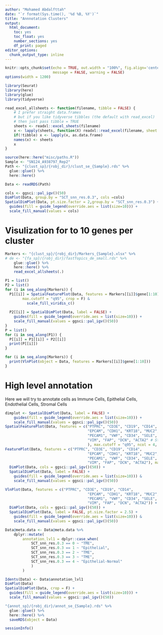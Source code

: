 ---
author: "Mohamed Abdalfttah"
date: "`r format(Sys.time(), '%d %B, %Y')`"
title: "Annnotation Clusters"
output:
  html_document:
    toc: yes
    toc_float: yes
    number_sections: yes
    df_print: paged
editor_options: 
  chunk_output_type: inline
---

```{r setup, include=FALSE}
knitr::opts_chunk$set(echo = TRUE, out.width = "100%", fig.align='center', 
                      message = FALSE, warning = FALSE)
options(width = 1200)
```

```{r}
library(Seurat)
library(here)
library(glue)
library(tidyverse)
```

```{r}
read_excel_allsheets <- function(filename, tibble = FALSE) {
    # I prefer straight data.frames
    # but if you like tidyverse tibbles (the default with read_excel)
    # then just pass tibble = TRUE
    sheets <- readxl::excel_sheets(filename)
    x <- lapply(sheets, function(X) readxl::read_excel(filename, sheet = X))
    if(!tibble) x <- lapply(x, as.data.frame)
    names(x) <- sheets
    x
}
```


```{r}
source(here::here("misc/paths.R"))
Sample <- "SN124_A938797_Rep2"
Path <- "{clust_sp}/{robj_dir}/clust_se_{Sample}.rds" %>%
  glue::glue() %>%
  here::here()
```

```{r, warning=FALSE, message=FALSE}
Data <- readRDS(Path)
```

```{r}
cols <- ggsci::pal_igv()(50)
DimPlot(Data, group.by = "SCT_snn_res.0.3", cols =cols)
SpatialDimPlot(Data, pt.size.factor = 2,group.by = "SCT_snn_res.0.3") + 
  guides(fill = guide_legend(override.aes = list(size=10))) + 
  scale_fill_manual(values = cols)
```

# Visulization for to 10 genes per cluster

```{r}
Markers <- "{clust_sp}/{robj_dir}/Markers_{Sample}.xlsx" %>%
# de <- "{fa_sp}/{robj_dir}/fastTopics_de_small.rds" %>%
    glue::glue() %>%
    here::here() %>%
    read_excel_allsheets(.)
```

```{r, fig.width=20, fig.height=20}
P1 = list()
P2 = list()
for (i in seq_along(Markers)) {
  P1[[i]] = SpatialFeaturePlot(Data, features = Markers[[i]]$gene[1:10],alpha = c(0, 1), ncol = 4,
        max.cutoff = "q95", crop = F) &
          scale_fill_viridis_c()
  
  P2[[i]] = SpatialDimPlot(Data, label = FALSE) + 
    guides(fill = guide_legend(override.aes = list(size=10))) + 
    scale_fill_manual(values = ggsci::pal_igv()(50))
}
P = list()
for (i in seq_along(P1)) {
  P[[i]] = P1[[i]] + P2[[i]]
  print(P[[i]])
}
```


```{r, fig.width=20, fig.height=15}
for (i in seq_along(Markers)) {
  print(VlnPlot(object = Data, features = Markers[[i]]$gene[1:10])) 
}
```

# High level annotation 
Here we will try to annotate cells as Immune Cells, Epithelial Cells, Endothelial Cells, Stromal Cells

```{r, fig.width=20, fig.height=20}
dimplot <- SpatialDimPlot(Data, label = FALSE) + 
    guides(fill = guide_legend(override.aes = list(size=10))) + 
    scale_fill_manual(values = ggsci::pal_igv()(50))
SpatialFeaturePlot(Data, features = c("PTPRC", "CD3E", "CD19", "CD14", # Immune Cells
                                      "EPCAM", "CDH1", "KRT18", "MUC2","REG1A", "REG1B", "CEACAM6", "TGFBI", # Epithilial Cells
                                      "PECAM1", "VWF", "CD34", "SELE", #Enothilial cells 
                                      "VIM", "FAP", "DCN", "ACTA2" # Stromal Cells
                                      ), max.cutoff = "q95", ncol = 4, alpha = c(0, 1), crop = F) & scale_fill_viridis_c() 
FeaturePlot(Data, features = c("PTPRC", "CD3E", "CD19", "CD14",
                                      "EPCAM", "CDH1", "KRT18", "MUC2","REG1A", "REG1B", "CEACAM6", "TGFBI",
                                      "PECAM1", "VWF", "CD34", "SELE",
                                      "VIM", "FAP", "DCN", "ACTA2"), max.cutoff = "q95") +
  DimPlot(Data, cols = ggsci::pal_igv()(50)) +
  SpatialDimPlot(Data, label = FALSE) + 
    guides(fill = guide_legend(override.aes = list(size=10))) & 
    scale_fill_manual(values = ggsci::pal_igv()(50))

VlnPlot(Data, features = c("PTPRC", "CD3E", "CD19", "CD14",
                                      "EPCAM", "CDH1", "KRT18", "MUC2","REG1A", "REG1B", "CEACAM6", "TGFBI",
                                      "PECAM1", "VWF", "CD34", "SELE",
                                      "VIM", "FAP", "DCN", "ACTA2")) +
  DimPlot(Data, cols = ggsci::pal_igv()(50)) +
  SpatialDimPlot(Data, label = FALSE, pt.size.factor = 2.5) + 
    guides(fill = guide_legend(override.aes = list(size=10))) & 
    scale_fill_manual(values = ggsci::pal_igv()(50))

```

```{r}
Data@meta.data <- Data@meta.data %>%
    dplyr::mutate(
        annotation_lvl1 = dplyr::case_when(
            SCT_snn_res.0.3 == 0 ~ "TME",
            SCT_snn_res.0.3 == 1 ~ "Epithelial",
            SCT_snn_res.0.3 == 2 ~ "TME",
            SCT_snn_res.0.3 == 3 ~ "TME",
            SCT_snn_res.0.3 == 4 ~ "Epithelial-Normal"
            )
        )
```

```{r}
Idents(Data) <- Data$annotation_lvl1
DimPlot(Data)
SpatialDimPlot(Data, crop = F) + 
  guides(fill = guide_legend(override.aes = list(size=10))) + 
  scale_fill_manual(values = ggsci::pal_igv()(50))
```

```{r}
"{annot_sp}/{robj_dir}/annot_se_{Sample}.rds" %>%
  glue::glue() %>%
  here::here() %>%
  saveRDS(object = Data)
```

```{r}
sessionInfo()
```

